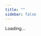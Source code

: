 ```yaml
---
title: ""
sidebar: false
---
```


<span id="not-found">
    Loading...
</span>

<script>
(async function() {
  const path = window.location.pathname.replace(/^\/+/, "");

  try {
    // Fetch a CSV file (must be served with CORS enabled if from another domain)
    const res = await fetch("https://docs.google.com/spreadsheets/d/e/2PACX-1vSDe56NIcdV0XKcBMVieAkVl_Yfg0PmIHK9Ftcs99iXQbIK7kJPDAMH8wiZ7nSLKm2yo5E8OqQ8rg94/pub?gid=0&single=true&output=csv");
    if (!res.ok) throw new Error("CSV not found");

    const csvText = await res.text();

    // Parse CSV → array of objects
    const rows = csvText.trim().split("\n");
    const headers = rows.shift().split(",");

    const records = rows.map(row => {
      const values = row.split(",");
      return headers.reduce((acc, h, i) => {
        acc[h.trim()] = values[i].trim();
        return acc;
      }, {});
    });

    // Example CSV:
    // path,redirectUrl
    // old-page,new-page.html
    console.log("records", records);

    const match = records.find(r => r.path === path);
    if (match) {
      window.location.href = match.redirectUrl;
      return;
    }
  } catch (err) {
    console.error("Error reading CSV:", err);
  }

  // Fallback if no redirect
  document.getElementById("not-found").innerHTML = `
    <h1>404 - Page Not Found</h1>
    <p>Sorry, we couldn’t find <code>${path}</code>. Perhaps it was moved or renamed.</p>
    <a href="/"><button class="btn btn-outline-secondary">Go to the homepage</button></a>
  `;
})();
</script>